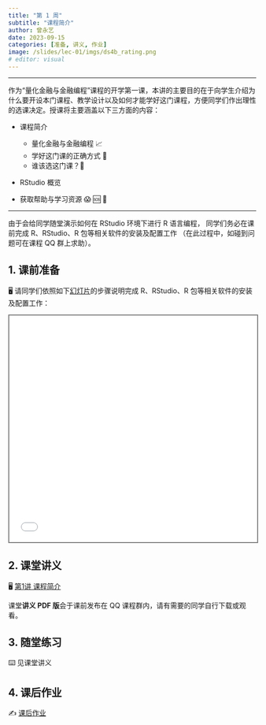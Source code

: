 ```yaml
---
title: "第 1 周"
subtitle: "课程简介"
author: 曾永艺
date: 2023-09-15
categories: [准备, 讲义, 作业]
image: /slides/lec-01/imgs/ds4b_rating.png
# editor: visual
---
```


<hr>

作为“量化金融与金融编程”课程的开学第一课，本讲的主要目的在于向学生介绍为什么要开设本门课程、教学设计以及如何才能学好这门课程，方便同学们作出理性的选课决定。授课将主要涵盖以下三方面的内容：

* 课程简介
  - 量化金融与金融编程 📈
  - 学好这门课的正确方式 🎯
  - 谁该选这门课？🙋

* RStudio 概览

* 获取帮助与学习资源 😱 🆘 🤩

<hr>

:::{.callout-important}
由于会给同学随堂演示如何在 RStudio 环境下进行 R 语言编程，
同学们务必在课前完成 R、RStudio、R 包等相关软件的安装及配置工作
（在此过程中，如碰到问题可在课程 QQ 群上求助）。
:::

## 1. 课前准备

🖥️ 请同学们依照如下[幻灯片](/slides/lec-00/L00_Prepare.html)的步骤说明完成 R、RStudio、R 包等相关软件的安装及配置工作：

```{=html}
<iframe width="100%" height="460px" allow="fullscreen" style="border:2px solid gray" src="/slides/lec-00/L00_Prepare.html"></iframe>
```

## 2. 课堂讲义

🖥️ [第1讲 课程简介](/slides/lec-01/L01_Introduction.htm)

:::{.callout-note}
课堂**讲义 PDF 版**会于课前发布在 QQ 课程群内，请有需要的同学自行下载或观看。
:::

## 3. 随堂练习

⌨️ 见课堂讲义

## 4. 课后作业

✍️ [课后作业](/hw/hw-01.qmd)

<br>

<!-- ::: {style="font-size:0.875em; text-align:right"} -->
<!-- 回到 [课程安排](../schedule.qmd) ⏎ -->
<!-- ::: -->
